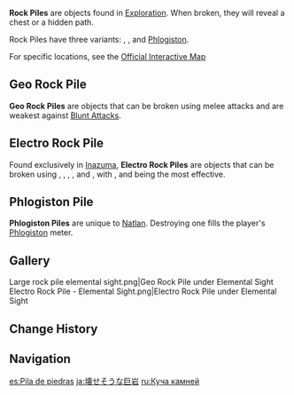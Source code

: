 {{See also|Small Rock Pile|Rock Pile (Chest)}}
{{Terminology Infobox
|image        = <gallery>
Large rock pile.png|Geo
Electro Rock Pile.png|Electro
Phlogiston Pile.png|Phlogiston
</gallery>
|type         = Exploration
}}
'''Rock Piles''' are objects found in [[Exploration]]. When broken, they will reveal a chest or a hidden path.

Rock Piles have three variants: {{Geo}}, {{Electro}}, and [[Phlogiston Pile|Phlogiston]].

For specific locations, see the [https://act.hoyolab.com/ys/app/interactive-map/index.html?lang=en-us#/map/2?shown_types=72 Official Interactive Map]

==Geo Rock Pile==
'''Geo Rock Piles''' are {{Geo}} objects that can be broken using melee attacks and are weakest against [[Blunt Attack]]s.
{{Elemental Shield Data|Geo|1|Geo Rock Pile|cryoonly=1}}

==Electro Rock Pile==
Found exclusively in [[Inazuma]], '''Electro Rock Piles''' are {{Electro}} objects that can be broken using {{Anemo}}, {{Cryo}}, {{Dendro}}, {{Geo}}, and {{Pyro}}, with {{Cryo}}, {{Dendro}} and {{Pyro}} being the most effective.
{{Elemental Shield Data|Electro|2|Electro Rock Pile|noec=1|usage=2}}

==Phlogiston Pile==
'''Phlogiston Piles''' are unique to [[Natlan]]. Destroying one fills the player's [[Phlogiston]] meter.

==Gallery==
<gallery>
Large rock pile elemental sight.png|Geo Rock Pile under Elemental Sight
Electro Rock Pile - Elemental Sight.png|Electro Rock Pile under Elemental Sight
</gallery>

==Change History==
{{Change History|1.0}}

==Navigation==
{{Exploration Navbox}}

[[es:Pila de piedras]]
[[ja:壊せそうな巨岩]]
[[ru:Куча камней]]